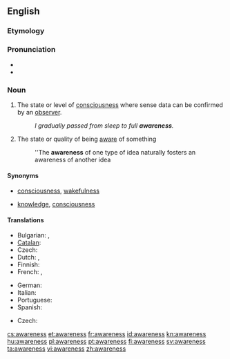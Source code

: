 ==English==

===Etymology===
{{suffix|aware|ness}}

===Pronunciation===
* {{audio|en-us-awareness.ogg|Audio (US)}}
* {{rhymes|ɛə(r)nəs}}

===Noun===
{{wikipedia}}
{{en-noun|-}}

# The state or level of [[consciousness]] where sense data can be confirmed by an [[observer]].
#: ''I gradually passed from sleep to full '''awareness'''.''
# The state or quality of being [[aware]] of something
#: ''The '''awareness''' of one type of idea naturally fosters an awareness of another idea

====Synonyms====
* {{sense|state of consciousness}} [[consciousness]], [[wakefulness]]
* {{sense|state of being aware of something}} [[knowledge]], [[consciousness]]

====Translations====
{{trans-top|the state of consciousness}}
* Bulgarian: {{t|bg|съзнание}},  {{t|bg|осведоменост}}
* [[Catalan]]: {{t+|ca|consciència|f}}
* Czech: {{t-|cs|vědomí|n}}
* Dutch: {{t+|nl|besef}}, {{t+|nl|bewustzijn}}
* Finnish: {{t-|fi|tietoisuus}}
* French: {{t+|fr|conscience}}, {{t+|fr|connaissance}}
{{trans-mid}}
* German: {{t+|de|Bewusstsein|n}}
* Italian: {{t+|it|coscienza|f}}
* Portuguese: {{t+|pt|consciência|f}}
* Spanish: {{t+|es|conciencia|f}}
{{trans-bottom}}

{{trans-top|the state or quality of being aware of something}}
* Czech: {{t-|cs|uvědomění|n}}
{{trans-mid}}
{{trans-bottom}}

[[cs:awareness]]
[[et:awareness]]
[[fr:awareness]]
[[id:awareness]]
[[kn:awareness]]
[[hu:awareness]]
[[pl:awareness]]
[[pt:awareness]]
[[fi:awareness]]
[[sv:awareness]]
[[ta:awareness]]
[[vi:awareness]]
[[zh:awareness]]